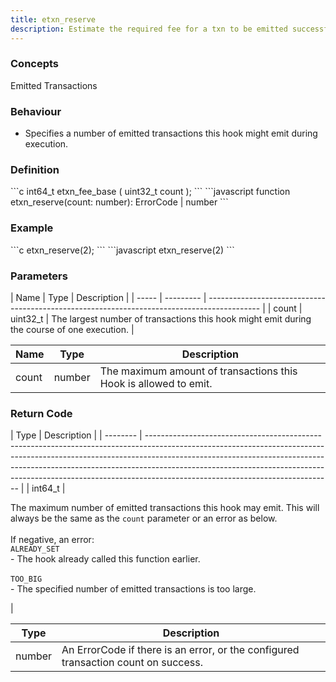 ```yaml
---
title: etxn_reserve
description: Estimate the required fee for a txn to be emitted successfully
---
```


### Concepts

<LinkButton href="/docs/hooks/concepts/emitted-transactions">Emitted Transactions</LinkButton>

### Behaviour

* Specifies a number of emitted transactions this hook might emit during execution.

### Definition

<Tabs>
<TabItem label="C">
```c
int64_t etxn_fee_base (
    uint32_t count
);
```


</TabItem>

<TabItem label="JavaScript">
```javascript
function etxn_reserve(count: number): ErrorCode | number
```
</TabItem>
</Tabs>



### Example

<Tabs>
<TabItem label="C">
```c
etxn_reserve(2);
```


</TabItem>

<TabItem label="JavaScript">
```javascript
etxn_reserve(2)
```
</TabItem>
</Tabs>



### Parameters

<Tabs>
<TabItem label="C">
| Name  | Type      | Description                                                                                 |
| ----- | --------- | ------------------------------------------------------------------------------------------- |
| count | uint32_t | The largest number of transactions this hook might emit during the course of one execution. |


</TabItem>

<TabItem label="JavaScript">


| Name  | Type   | Description                                                      |
| ----- | ------ | ---------------------------------------------------------------- |
| count | number | The maximum amount of transactions this Hook is allowed to emit. |
</TabItem>
</Tabs>



### Return Code

<Tabs>
<TabItem label="C">
| Type     | Description                                                                                                                                                                                                                                                                                                                                                            |
| -------- | ---------------------------------------------------------------------------------------------------------------------------------------------------------------------------------------------------------------------------------------------------------------------------------------------------------------------------------------------------------------------- |
| int64_t | <p>The maximum number of emitted transactions this hook may emit. This will always be the same as the <code>count</code> parameter or an error as below.<br /><br />If negative, an error:<br /><code>ALREADY_SET</code><br />- The hook already called this function earlier.<br /><br /><code>TOO_BIG</code><br />- The specified number of emitted transactions is too large.</p> |


</TabItem>

<TabItem label="JavaScript">


| Type   | Description                                                                        |
| ------ | ---------------------------------------------------------------------------------- |
| number | An ErrorCode if there is an error, or the configured transaction count on success. |
</TabItem>
</Tabs>

